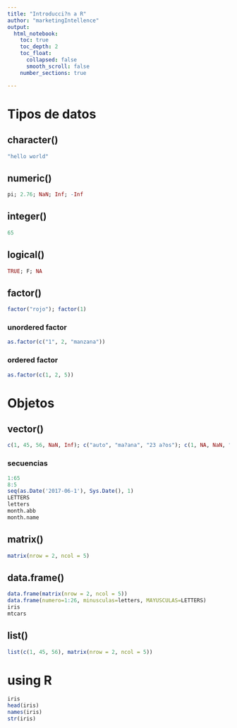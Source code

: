 ```yaml
---
title: "Introducci?n a R"
author: "marketingIntellence"
output: 
  html_notebook:
    toc: true
    toc_depth: 2
    toc_float: 
      collapsed: false
      smooth_scroll: false
    number_sections: true

---
```


# Tipos de datos

## character()
```r
"hello world"

```

## numeric()
```r
pi; 2.76; NaN; Inf; -Inf

```

## integer()
```r
65

```

## logical()
```r
TRUE; F; NA 

```

## factor()
```r
factor("rojo"); factor(1)

```

### unordered factor
```r
as.factor(c("1", 2, "manzana"))

```

### ordered factor
```r
as.factor(c(1, 2, 5))

```

# Objetos

## vector()
```r
c(1, 45, 56, NaN, Inf); c("auto", "ma?ana", "23 a?os"); c(1, NA, NaN, "smart tv")

```

### secuencias
```r
1:65
8:5
seq(as.Date('2017-06-1'), Sys.Date(), 1)
LETTERS
letters
month.abb
month.name

```

## matrix()
```r
matrix(nrow = 2, ncol = 5)

```

## data.frame()
```r
data.frame(matrix(nrow = 2, ncol = 5))
data.frame(numero=1:26, minusculas=letters, MAYUSCULAS=LETTERS)
iris
mtcars

```

## list()
```r
list(c(1, 45, 56), matrix(nrow = 2, ncol = 5))

```

# using R

```r
iris
head(iris)
names(iris)
str(iris)

```



